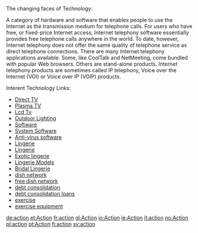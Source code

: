 The changing faces of Technology:

A category of hardware and software that enables people to use the Internet as the transmission medium for telephone calls. For users who have free, or fixed-price Internet access, Internet telephony software essentially provides free telephone calls anywhere in the world. To date, however, Internet telephony does not offer the same quality of telephone service as direct telephone connections. 
There are many Internet telephony applications available. Some, like CoolTalk and NetMeeting, come bundled with popular Web browsers. Others are stand-alone products. Internet telephony products are sometimes called IP telephony, Voice over the Internet (VOI) or Voice over IP (VOIP) products. 

Interent Technology Links:


* [http://www.tv-bazzar.com Direct TV]
* [http://www.tv-bazzar.com/plasma-tv.php Plasma TV]
* [http://www.tv-bazzar.com/lcd-tv.php Lcd Tv]
* [http://www.shinylights.org Outdoor Lighting]
* [http://www.softwarematrix.org Software]
* [http://www.softwarematrix.org/system-software.php System Software]
* [http://www.softwarematrix.org/anti-virus-software.php Anti-virus software]
* [http://www.lingerie-guide.org Lingerie]
* [http://www.lingerie-guide.org/lingerie.php Lingerie] 
* [http://www.lingerie-guide.org/exotic-lingerie.php Exotic lingerie]
* [http://www.lingerie-guide.org/lingerie-models.php Lingerie Models]
* [http://www.lingerie-guide.org/bridal-lingerie.php Bridal Lingerie]
* [http://www.e-dishnetworks.com dish network]
* [http://www.e-dishnetworks.com/free-dish-network.php free dish network]
* [http://www.debt-consolidation-care.com debt consolidation]
* [http://www.debt-consolidation-care.com/debt-consolidation-loans.php debt consolidation loans]
* [http://www.gym-equipments.org exercise]
* [http://www.gym-equipments.org/exercise-equipment.php exercise equipment]

[[de:action]]
[[et:Action]]
[[fr:action]]
[[gl:Action]]
[[io:Action]]
[[ie:Action]]
[[it:action]]
[[no:Action]]
[[pl:action]]
[[pt:Action]]
[[fi:action]]
[[sv:action]]